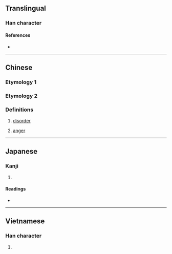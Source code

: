 {{character info/new}}
==Translingual==

===Han character===
{{Han char|rn=64|rad=手|as=06|sn=9|four=50048|canj=QYCK|ids=⿰扌交}}

====References====
* {{Han ref|kx=0430.120|dkj=12050|dj=0780.050|hdz=31875.030|uh=630D|ud=25357|bh=CED5|bd=52949}}

----

==Chinese==

===Etymology 1===
{{zh-see|校|v|to [[compare]]; to [[examine]]; to [[check]]}}

===Etymology 2===
{{zh-pron
|m=jiāo
|mc=y
|oc=y
|cat=
}}

===Definitions===
{{zh-hanzi}}

# {{zh-hd}} [[disorder]]
# {{zh-hd}} [[anger]]

----

==Japanese==

===Kanji===
{{ja-kanji|grade=|rs=手06}}

# {{defn|lang=ja|sort=手06}}

====Readings====
* {{ja-readings|on=[[こう]] (kō), [[きょう]] (kyō)|kun=[[はかる]] (hakaru)}}

----

==Vietnamese==

===Han character===
{{vi-hantu|gieo|rs=手06}}

# {{defn|lang=vi|sort=手06}}